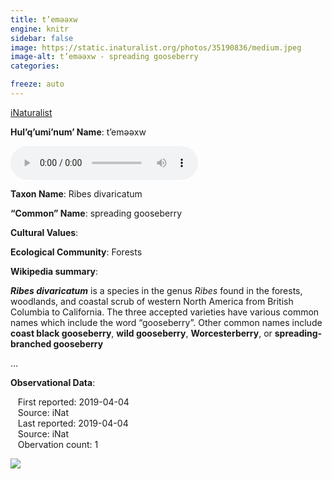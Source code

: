 ```yaml
---
title: t’eməәxw
engine: knitr
sidebar: false
image: https://static.inaturalist.org/photos/35190836/medium.jpeg
image-alt: t’eməәxw - spreading gooseberry
categories:

freeze: auto
---
```


<div role="img" class="imerss-photo" style="background-image: url(https://static.inaturalist.org/photos/35190836/medium.jpeg)" 
 alt="t’eməәxw - spreading gooseberry">
 <a href="https://www.inaturalist.org/taxa/53448" target="_blank" class="taxonDisplay-iNat-extern">iNaturalist<span class="external-link"></span></a>
</div>

**Hul'q'umi'num' Name**: t’eməәxw

<audio controls>
  <source src="../../NA" type="audio/mpeg">
</audio>

**Taxon Name**: Ribes divaricatum

**"Common" Name**: spreading gooseberry

**Cultural Values**:

:::{layout-nrow=1}

:::

**Ecological Community**: Forests

**Wikipedia summary**:
<p class="mw-empty-elt">
</p>

<p><i><b>Ribes divaricatum</b></i> is a species in the genus <i>Ribes</i> found in the forests, woodlands, and coastal scrub of western North America from British Columbia to California. The three accepted varieties have various common names which include the word "gooseberry". Other common names include <b>coast black gooseberry</b>, <b>wild gooseberry</b>, <b>Worcesterberry</b>, or <b>spreading-branched gooseberry</b></p>...

**Observational Data**:

|    First reported: 2019-04-04

|    Source: iNat

|    Last reported: 2019-04-04

|    Source: iNat

|    Obervation count: 1

![](community_dist.png)
